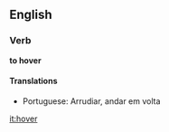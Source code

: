 ==English==
===Verb===
'''to hover'''

====Translations====
*Portuguese: Arrudiar, andar em volta

[[it:hover]]